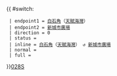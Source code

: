 {{ #switch: {{{format|}}}
  | endpoint1 = [[白石角]]（[[天賦海灣]]）
  | endpoint2 = [[新城市廣場]]
  | direction = 0
  | status = 
  | inline = [[白石角]]（[[天賦海灣]]） ↺ [[新城市廣場]]
  | normal =
  | full =
}}<noinclude>[[category:新界專線小巴路線模板|028S]]</noinclude>